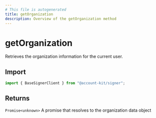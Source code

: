```yaml
---
# This file is autogenerated
title: getOrganization
description: Overview of the getOrganization method
---
```


# getOrganization

Retrieves the organization information for the current user.

## Import

```ts
import { BaseSignerClient } from "@account-kit/signer";
```

## Returns

`Promise<unknown>`
A promise that resolves to the organization data object
